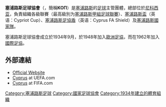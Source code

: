 {{國家足協
|  Name               = 塞浦路斯足球協會<br />''Cyprus Football Association''
|  Logo               = Cyprus Football Association.svg
|  Founded            = 1934年
|  FIFA affiliation   = 1948年
|  Region             = [[歐洲足協|歐洲足協]]
|  Region affiliation = 1962年
|  Website            = [http://www.cfa.com.cy 官方網站]
|  President          = Costakis Koutsokoumnis
|  Coach              = 男子隊：<br />[[Angelos_Anastasiadis|Angelos Anastasiadis]]<br />女子隊：<br />[[Pepis_Iakovou|Pepis Iakovou]]
}}
'''塞浦路斯足球協會'''（{{lang-el|'''Κυπριακή Ομοσπονδία Ποδοσφαίρου'''}}，簡稱'''ΚΟΠ'''）是[[塞浦路斯|塞浦路斯]]的[[英式足球|足球]]主管團體，總部位於[[尼科西亚|尼科西亚]]，負責組織各級聯賽（最高級別为[[塞浦路斯甲組足球聯賽|塞浦路斯甲組足球聯賽]]）、[[塞浦路斯盃|塞浦路斯盃]]（英语：Cypriot Cup）、[[塞浦路斯足協盾|塞浦路斯足協盾]]（英语：Cyprus FA Shield）及[[塞浦路斯國家足球隊|塞浦路斯國家隊]]。

塞浦路斯足球協會成立於1934年9月，於1948年加入[[歐洲足協|歐洲足協]]，而在1962年加入[[國際足協|國際足協]]。

== 外部連結 ==
* [http://www.cfa.com.cy Official Website] {{Wayback|url=http://www.cfa.com.cy/ |date=20051212053139 }}
* [http://www.uefa.com/memberassociations/association=CYP/index.html  Cyprus] {{Wayback|url=http://www.uefa.com/memberassociations/association=CYP/index.html |date=20100226121958 }} at UEFA.com
* [http://www.fifa.com/associations/association=cyp/index.html Cyprus] {{Wayback|url=http://www.fifa.com/associations/association=cyp/index.html |date=20091023061414 }} at FIFA.com

{{UEFA成員國家足球協會}}

[[Category:塞浦路斯足球|Category:塞浦路斯足球]]
[[Category:國家足球協會|Category:國家足球協會]]
[[Category:1934年建立的體育組織|Category:1934年建立的體育組織]]